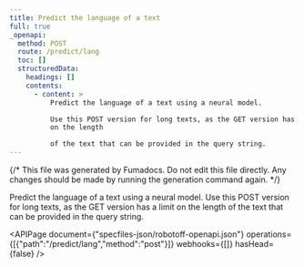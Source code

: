 ```yaml
---
title: Predict the language of a text
full: true
_openapi:
  method: POST
  route: /predict/lang
  toc: []
  structuredData:
    headings: []
    contents:
      - content: >
          Predict the language of a text using a neural model.

          Use this POST version for long texts, as the GET version has a limit
          on the length

          of the text that can be provided in the query string.
---
```


{/* This file was generated by Fumadocs. Do not edit this file directly. Any changes should be made by running the generation command again. */}

Predict the language of a text using a neural model.
Use this POST version for long texts, as the GET version has a limit on the length
of the text that can be provided in the query string.


<APIPage document={"specfiles-json/robotoff-openapi.json"} operations={[{"path":"/predict/lang","method":"post"}]} webhooks={[]} hasHead={false} />
